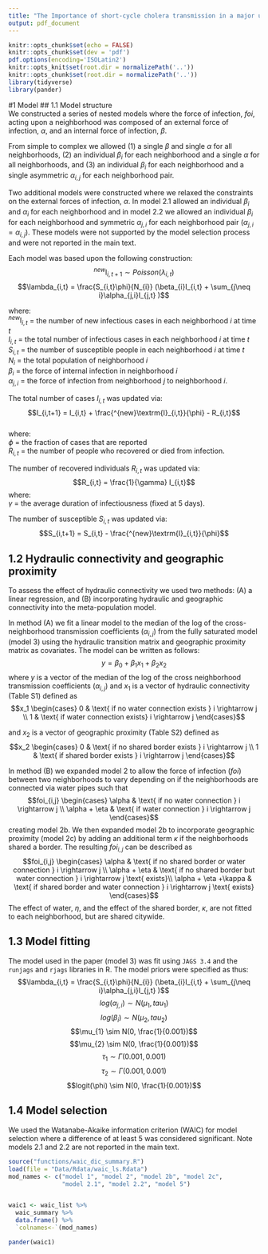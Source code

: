 ```yaml
---
title: "The Importance of short-cycle cholera transmission in a major urban outbreak: a historical case-study"
output: pdf_document
---
```


```r
knitr::opts_chunk$set(echo = FALSE)
knitr::opts_chunk$set(dev = 'pdf')
pdf.options(encoding='ISOLatin2')
knitr::opts_knit$set(root.dir = normalizePath('..'))
knitr::opts_chunk$set(root.dir = normalizePath('..'))
library(tidyverse)
library(pander)
```

#1 Model 
## 1.1 Model structure  
We constructed a series of nested models where
the force of infection, $foi$, acting upon a neighborhood was composed of an
external force of infection, $\alpha$, and an internal force of infection,
$\beta$.

From simple to complex we allowed (1) a single $\beta$ and single $\alpha$ for
all neighborhoods, (2) an individual $\beta_{i}$ for each neighborhood and a
single $\alpha$ for all neighborhoods, and (3) an individual $\beta_{i}$ for
each neighborhood and a single asymmetric $\alpha_{i,j}$ for each neighborhood
pair.


Two additional models were constructed where we relaxed the constraints on the
external forces of infection, $\alpha$. In model 2.1 allowed an individual
$\beta_{i}$ and $\alpha_{i}$ for each neighborhood and in model 2.2 we allowed
an individual $\beta_{i}$ for each neighborhood and symmetric $\alpha_{j,i}$ for
each neighborhood pair ($\alpha_{j,i} = \alpha_{i,j}$). These models were not
supported by the model selection process and were not reported in the main text.

Each model was based upon the following construction:
$$^{new}\textrm{I}_{i,t+1}\sim Poisson(\lambda_{i,t})$$
$$\lambda_{i,t} = \frac{S_{i,t}\phi}{N_{i}} (\beta_{i}I_{i,t} + \sum_{j\neq i}\alpha_{j,i}I_{j,t} )$$

where:  
$^{new}\textrm{I}_{i,t}$ = the number of new infectious cases in each neighborhood $i$ at time $t$  
$I_{i,t}$ = the total number of infectious cases in each neighborhood $i$ at time $t$  
$S_{i,t}$ = the number of susceptible people in each neighborhood $i$ at time $t$  
$N_{i}$ = the total population of neighborhood $i$  
$\beta_{i}$ = the force of internal infection in neighborhood $i$  
$\alpha_{j,i}$ = the force of infection from neighborhood $j$ to neighborhood $i$.  


The total number of cases $I_{i,t}$ was updated via:
$$I_{i,t+1} = I_{i,t} + \frac{^{new}\textrm{I}_{i,t}}{\phi} - R_{i,t}$$  
where:  
$\phi$ = the fraction of cases that are reported  
$R_{i,t}$ = the number of people who recovered or died from infection.

The number of recovered individuals $R_{i,t}$ was updated via:  
$$R_{i,t} = \frac{1}{\gamma} I_{i,t}$$
where:  
$\gamma$ = the average duration of infectiousness (fixed at 5 days).  

The number of susceptible $S_{i,t}$ was updated via:
$$S_{i,t+1} = S_{i,t} - \frac{^{new}\textrm{I}_{i,t}}{\phi}$$  





## 1.2 Hydraulic connectivity and geographic proximity  
To assess the effect of hydraulic connectivity we used two methods:
(A) a linear regression, and (B) incorporating  hydraulic and geographic
connectivity into the meta-population model.  

In method (A) we fit a linear model to the median of the log of the
cross-neighborhood transmission coefficients ($\alpha_{i,j}$) from the fully
saturated model (model 3) using the hydraulic transition matrix and geographic
proximity matrix as covariates. The model can be written as follows:
$$y=\beta_0 + \beta_1x_1 + \beta_2x_2$$
where $y$ is a vector of the median of the log of the cross neighborhood
transmission coefficients ($\alpha_{i,j}$) and $x_1$ is a vector of hydraulic connectivity (Table S1) defined as 
$$x_1 \begin{cases} 0 & \text{ if no water connection exists } i \rightarrow j 
\\ 1 & \text{ if water connection exists} i \rightarrow j \end{cases}$$

and $x_2$ is a vector of geographic proximity (Table S2) defined as
$$x_2 \begin{cases} 0 &
\text{ if no shared border exists } i \rightarrow j \\ 1 & \text{ if shared
border exists } i \rightarrow j \end{cases}$$


In method (B) we expanded model 2 to allow the force of infection ($foi$) between two neighborhoods to vary depending
on if the neighborhoods are connected via water pipes such that
$$foi_{i,j}
\begin{cases} \alpha & \text{ if no water connection } i \rightarrow j \\
\alpha + \eta & \text{ if water connection } i \rightarrow j 
\end{cases}$$
creating model 2b. We then expanded model 2b to incorporate geographic proximity
(model 2c) by adding an additional term $\kappa$ if the neighborhoods shared a
border. The resulting $foi_{i,j}$ can be described as
$$foi_{i,j} \begin{cases}
\alpha & \text{ if no shared border or water connection } i \rightarrow j \\
\alpha + \eta & \text{ if no shared border but water connection }
i \rightarrow j \text{ exists}\\
\alpha + \eta +\kappa & \text{ if shared border and water connection }
i \rightarrow j \text{ exists} 
\end{cases}$$ The effect of water, $\eta$, and the effect of the shared border, 
$\kappa$, are not fitted to each neighborhood, but are shared citywide.


## 1.3 Model fitting
The model used in the paper (model 3) was fit using `JAGS 3.4` and the `runjags` and
`rjags` libraries in R. The model priors were specified as thus:
$$\lambda_{i,t} = \frac{S_{i,t}\phi}{N_{i}} (\beta_{i}I_{i,t} + \sum_{j\neq i}\alpha_{j,i}I_{j,t} )$$
$$log(\alpha_{j,i}) \sim N(\mu_{1}, tau_{1})$$
$$log(\beta_{i}) \sim N(\mu_{2}, tau_{2})$$
$$\mu_{1} \sim N(0, \frac{1}{0.001})$$
$$\mu_{2} \sim N(0, \frac{1}{0.001})$$
$$\tau_{1} \sim \Gamma(0.001, 0.001)$$
$$\tau_{2} \sim \Gamma(0.001, 0.001)$$
$$logit(\phi) \sim N(0, \frac{1}{0.001})$$  

## 1.4 Model selection  
We used the Watanabe-Akaike information criterion (WAIC) for model selection 
where a difference of at least 5 was considered significant. Note models 2.1 and
2.2 are not reported in the main text.


```r
source("functions/waic_dic_summary.R")
load(file = "Data/Rdata/waic_ls.Rdata")
mod_names <- c("model 1", "model 2", "model 2b", "model 2c",
               "model 2.1", "model 2.2", "model 5")


waic1 <- waic_list %>%
  waic_summary %>%
  data.frame() %>%
  `colnames<-`(mod_names)

pander(waic1)

```

